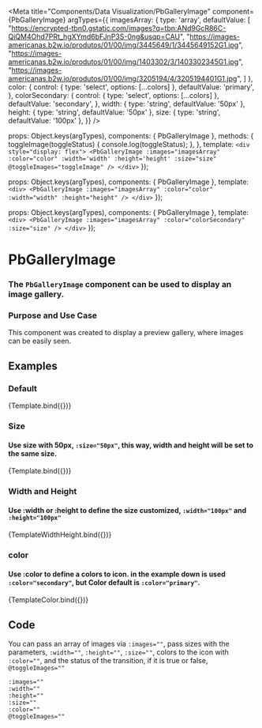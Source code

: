 
<Meta
  title="Components/Data Visualization/PbGalleryImage"
  component={PbGalleryImage}
  argTypes={{
    imagesArray: {
      type: 'array',
      defaultValue: [
        "https://encrypted-tbn0.gstatic.com/images?q=tbn:ANd9GcR86C-QiQM4Ohd7PRt_hgXYmd6bFJnP3S-0ng&usqp=CAU",
        "https://images-americanas.b2w.io/produtos/01/00/img/3445649/1/3445649152G1.jpg",
        "https://images-americanas.b2w.io/produtos/01/00/img/1403302/3/1403302345G1.jpg",
        "https://images-americanas.b2w.io/produtos/01/00/img/3205194/4/3205194401G1.jpg",
      ]
    },
    color: {
      control: { type: 'select', options: [...colors] },
      defaultValue: 'primary',
    },
    colorSecondary: {
      control: { type: 'select', options: [...colors] },
      defaultValue: 'secondary',
    },
    width: {
      type: 'string',
      defaultValue: '50px'
    },
    height: {
      type: 'string',
      defaultValue: '50px'
    },
    size: {
      type: 'string',
      defaultValue: '100px'
    },
  }}
/>

  props: Object.keys(argTypes),
  components: { PbGalleryImage },
  methods: {
    toggleImage(toggleStatus) {
      console.log(toggleStatus);
    },
  },
  template: `
    <div style="display: flex">
      <PbGalleryImage
        :images="imagesArray"
        :color="color"
        :width='width'
        :height='height'
        :size="size"
        @toggleImages="toggleImage"
      />
    </div>
  `
});

  props: Object.keys(argTypes),
  components: { PbGalleryImage },
  template: `
    <div>
      <PbGalleryImage
        :images="imagesArray"
        :color="color"
        :width="width"
        :height="height"
      />
    </div>
  `
});

  props: Object.keys(argTypes),
  components: { PbGalleryImage },
  template: `
    <div>
      <PbGalleryImage
        :images="imagesArray"
        :color="colorSecondary"
        :size="size"
      />
    </div>
  `
});

# **PbGalleryImage**
### The `PbGalleryImage` component can be used to display an image gallery.

### Purpose and Use Case

This component was created to display a preview gallery, where images can be easily seen.

## Examples

### Default

<Canvas>
  <Story name="Default">
    {Template.bind({})}
  </Story>
</Canvas>

### Size

#### Use size with 50px, `:size="50px"`, this way, width and height will be set to the same size.

<Canvas>
  <Story name="size">
    {Template.bind({})}
  </Story>
</Canvas>

### Width and Height

#### Use :width or :height to define the size customized, `:width="100px"` and `:height="100px"`

<Canvas>
  <Story name="widthHeight">
    {TemplateWidthHeight.bind({})}
  </Story>
</Canvas>

### color

#### Use :color to define a colors to icon. in the example down is used `:color="secondary"`, but Color default is `:color="primary"`.

<Canvas>
  <Story name="color">
    {TemplateColor.bind({})}
  </Story>
</Canvas>

## Code

You can pass an array of images via `:images=""`, pass sizes with the parameters, `:width=""`, `:height=""`, `:size=""`, colors to the icon with `:color=""`,
and the status of the transition, if it is true or false, `@toggleImages=""`

```
:images=""
:width=""
:height=""
:size=""
:color=""
@toggleImages=""

```
